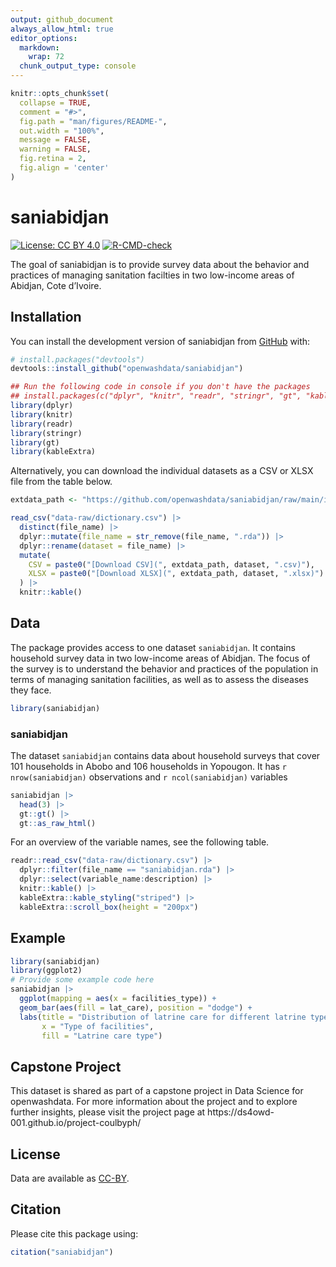 ```yaml
---
output: github_document
always_allow_html: true
editor_options: 
  markdown: 
    wrap: 72
  chunk_output_type: console
---
```


<!-- README.md is generated from README.Rmd. Please edit that file -->

```r
knitr::opts_chunk$set(
  collapse = TRUE,
  comment = "#>",
  fig.path = "man/figures/README-",
  out.width = "100%",
  message = FALSE,
  warning = FALSE,
  fig.retina = 2,
  fig.align = 'center'
)
```

# saniabidjan

<!-- badges: start -->

[![License: CC BY
4.0](https://img.shields.io/badge/License-CC_BY_4.0-lightgrey.svg)](https://creativecommons.org/licenses/by/4.0/)
[![R-CMD-check](https://github.com/openwashdata/saniabidjan/actions/workflows/R-CMD-check.yaml/badge.svg)](https://github.com/openwashdata/saniabidjan/actions/workflows/R-CMD-check.yaml)
<!-- badges: end -->

The goal of saniabidjan is to provide survey data about the behavior and practices of managing sanitation facilties in two low-income areas of Abidjan, Cote d’Ivoire. 

## Installation

You can install the development version of saniabidjan from
[GitHub](https://github.com/) with:

``` r
# install.packages("devtools")
devtools::install_github("openwashdata/saniabidjan")
```

```r
## Run the following code in console if you don't have the packages
## install.packages(c("dplyr", "knitr", "readr", "stringr", "gt", "kableExtra"))
library(dplyr)
library(knitr)
library(readr)
library(stringr)
library(gt)
library(kableExtra)
```

Alternatively, you can download the individual datasets as a CSV or XLSX
file from the table below.

```r

extdata_path <- "https://github.com/openwashdata/saniabidjan/raw/main/inst/extdata/"

read_csv("data-raw/dictionary.csv") |> 
  distinct(file_name) |> 
  dplyr::mutate(file_name = str_remove(file_name, ".rda")) |> 
  dplyr::rename(dataset = file_name) |> 
  mutate(
    CSV = paste0("[Download CSV](", extdata_path, dataset, ".csv)"),
    XLSX = paste0("[Download XLSX](", extdata_path, dataset, ".xlsx)")
  ) |> 
  knitr::kable()

```

## Data

The package provides access to one dataset `saniabidjan`. It contains household survey data in two low-income areas of Abidjan. The focus of the survey is to understand the behavior and practices of the population in terms of managing sanitation facilities, as well as to assess the diseases they face.

```r
library(saniabidjan)
```

### saniabidjan

The dataset `saniabidjan` contains data about household surveys that cover 101 households in Abobo and 106 households in Yopougon. It has `r nrow(saniabidjan)` observations and `r ncol(saniabidjan)` variables

```r
saniabidjan |> 
  head(3) |> 
  gt::gt() |>
  gt::as_raw_html()
```

For an overview of the variable names, see the following table.

```r
readr::read_csv("data-raw/dictionary.csv") |>
  dplyr::filter(file_name == "saniabidjan.rda") |>
  dplyr::select(variable_name:description) |> 
  knitr::kable() |> 
  kableExtra::kable_styling("striped") |> 
  kableExtra::scroll_box(height = "200px")
```


## Example

```r
library(saniabidjan)
library(ggplot2)
# Provide some example code here
saniabidjan |>
  ggplot(mapping = aes(x = facilities_type)) + 
  geom_bar(aes(fill = lat_care), position = "dodge") +
  labs(title = "Distribution of latrine care for different latrine types", 
       x = "Type of facilities",
       fill = "Latrine care type") 
```

## Capstone Project
This dataset is shared as part of a capstone project in Data Science for openwashdata. For more information about the project and to explore further insights, please visit the project page at https://ds4owd-001.github.io/project-coulbyph/

## License

Data are available as
[CC-BY](https://github.com/openwashdata/saniabidjan/blob/main/LICENSE.md).

## Citation

Please cite this package using:

```r
citation("saniabidjan")
```
